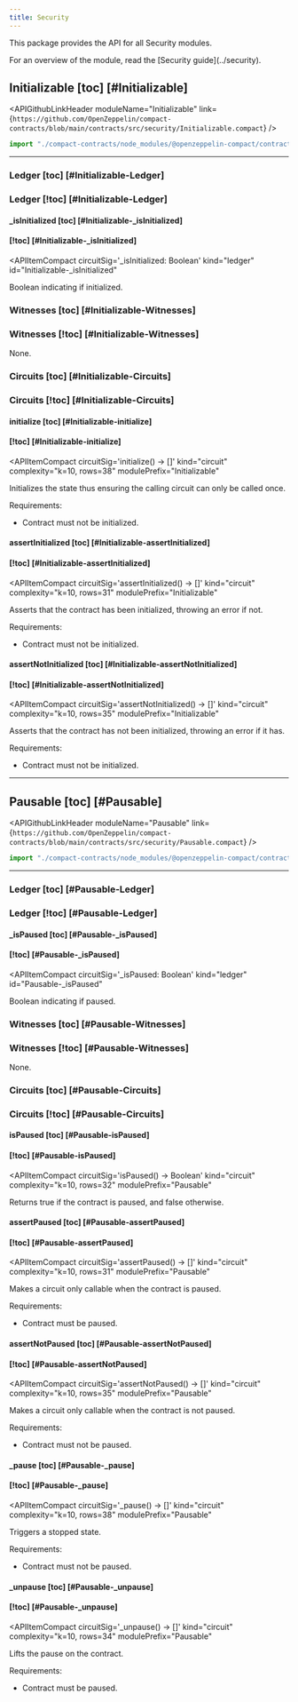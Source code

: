 ```yaml
---
title: Security
---
```


This package provides the API for all Security modules.

<Callout type='info'>
  For an overview of the module, read the [Security guide](../security).
</Callout>

## Initializable [toc] [#Initializable]
<APIGithubLinkHeader
    moduleName="Initializable"
    link={`https://github.com/OpenZeppelin/compact-contracts/blob/main/contracts/src/security/Initializable.compact`}
/>

```ts
import "./compact-contracts/node_modules/@openzeppelin-compact/contracts/src/security/Initializable";
```

---

### Ledger [toc] [#Initializable-Ledger]
### Ledger [!toc] [#Initializable-Ledger]

#### _isInitialized [toc] [#Initializable-_isInitialized]
#### [!toc] [#Initializable-_isInitialized]
<APIItemCompact
  circuitSig='_isInitialized: Boolean'
  kind="ledger"
  id="Initializable-_isInitialized"
>
  Boolean indicating if initialized.
</APIItemCompact>

### Witnesses [toc] [#Initializable-Witnesses]
### Witnesses [!toc] [#Initializable-Witnesses]

None.

### Circuits [toc] [#Initializable-Circuits]
### Circuits [!toc] [#Initializable-Circuits]

#### initialize [toc] [#Initializable-initialize]
#### [!toc] [#Initializable-initialize]
<APIItemCompact
  circuitSig='initialize() → []'
  kind="circuit"
  complexity="k=10, rows=38"
  modulePrefix="Initializable"
>
  Initializes the state thus ensuring the calling circuit can only be called once.

  Requirements:

  * Contract must not be initialized.
</APIItemCompact>

#### assertInitialized [toc] [#Initializable-assertInitialized]
#### [!toc] [#Initializable-assertInitialized]
<APIItemCompact
  circuitSig='assertInitialized() → []'
  kind="circuit"
  complexity="k=10, rows=31"
  modulePrefix="Initializable"
>
  Asserts that the contract has been initialized, throwing an error if not.

  Requirements:

  * Contract must not be initialized.
</APIItemCompact>

#### assertNotInitialized [toc] [#Initializable-assertNotInitialized]
#### [!toc] [#Initializable-assertNotInitialized]
<APIItemCompact
  circuitSig='assertNotInitialized() → []'
  kind="circuit"
  complexity="k=10, rows=35"
  modulePrefix="Initializable"
>
  Asserts that the contract has not been initialized, throwing an error if it has.

  Requirements:

  * Contract must not be initialized.
</APIItemCompact>

---

## Pausable [toc] [#Pausable]
<APIGithubLinkHeader
    moduleName="Pausable"
    link={`https://github.com/OpenZeppelin/compact-contracts/blob/main/contracts/src/security/Pausable.compact`}
/>

```ts
import "./compact-contracts/node_modules/@openzeppelin-compact/contracts/src/security/Pausable";
```

---

### Ledger [toc] [#Pausable-Ledger]
### Ledger [!toc] [#Pausable-Ledger]

#### _isPaused [toc] [#Pausable-_isPaused]
#### [!toc] [#Pausable-_isPaused]
<APIItemCompact
  circuitSig='_isPaused: Boolean'
  kind="ledger"
  id="Pausable-_isPaused"
>
  Boolean indicating if paused.
</APIItemCompact>

### Witnesses [toc] [#Pausable-Witnesses]
### Witnesses [!toc] [#Pausable-Witnesses]

None.

### Circuits [toc] [#Pausable-Circuits]
### Circuits [!toc] [#Pausable-Circuits]

#### isPaused [toc] [#Pausable-isPaused]
#### [!toc] [#Pausable-isPaused]
<APIItemCompact
  circuitSig='isPaused() → Boolean'
  kind="circuit"
  complexity="k=10, rows=32"
  modulePrefix="Pausable"
>
  Returns true if the contract is paused, and false otherwise.
</APIItemCompact>

#### assertPaused [toc] [#Pausable-assertPaused]
#### [!toc] [#Pausable-assertPaused]
<APIItemCompact
  circuitSig='assertPaused() → []'
  kind="circuit"
  complexity="k=10, rows=31"
  modulePrefix="Pausable"
>
  Makes a circuit only callable when the contract is paused.

  Requirements:

  * Contract must be paused.
</APIItemCompact>

#### assertNotPaused [toc] [#Pausable-assertNotPaused]
#### [!toc] [#Pausable-assertNotPaused]
<APIItemCompact
  circuitSig='assertNotPaused() → []'
  kind="circuit"
  complexity="k=10, rows=35"
  modulePrefix="Pausable"
>
  Makes a circuit only callable when the contract is not paused.

  Requirements:

  * Contract must not be paused.
</APIItemCompact>

#### _pause [toc] [#Pausable-_pause]
#### [!toc] [#Pausable-_pause]
<APIItemCompact
  circuitSig='_pause() → []'
  kind="circuit"
  complexity="k=10, rows=38"
  modulePrefix="Pausable"
>
  Triggers a stopped state.

  Requirements:

  * Contract must not be paused.
</APIItemCompact>

#### _unpause [toc] [#Pausable-_unpause]
#### [!toc] [#Pausable-_unpause]
<APIItemCompact
  circuitSig='_unpause() → []'
  kind="circuit"
  complexity="k=10, rows=34"
  modulePrefix="Pausable"
>
  Lifts the pause on the contract.

  Requirements:

  * Contract must be paused.
</APIItemCompact>
